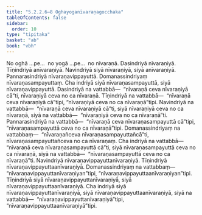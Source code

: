 ```yaml
---
title: "5.2.2.6–8 Oghayoganīvaraṇagocchaka"
tableOfContents: false
sidebar:
  order: 10
type: "tipitaka"
basket: "ab"
book: "vbh"
---
```



<DynamicBreadcrumb />

<Paragraph number="922" book="vbh">
No oghā …pe…  no yogā …pe…  no nīvaraṇā. Dasindriyā nīvaraṇiyā. Tīṇindriyā anīvaraṇiyā. Navindriyā siyā nīvaraṇiyā, siyā anīvaraṇiyā. Pannarasindriyā nīvaraṇavippayuttā. Domanassindriyaṃ nīvaraṇasampayuttaṃ. Cha indriyā siyā nīvaraṇasampayuttā, siyā nīvaraṇavippayuttā. Dasindriyā na vattabbā—  “nīvaraṇā ceva nīvaraṇiyā cā”ti, nīvaraṇiyā ceva no ca nīvaraṇā. Tīṇindriyā na vattabbā—  “nīvaraṇā ceva nīvaraṇiyā cā”tipi, “nīvaraṇiyā ceva no ca nīvaraṇā”tipi. Navindriyā na vattabbā—  “nīvaraṇā ceva nīvaraṇiyā cā”ti, siyā nīvaraṇiyā ceva no ca nīvaraṇā, siyā na vattabbā—  “nīvaraṇiyā ceva no ca nīvaraṇā”ti.
</Paragraph>

<Paragraph number="923" book="vbh">
Pannarasindriyā na vattabbā—  “nīvaraṇā ceva nīvaraṇasampayuttā cā”tipi, “nīvaraṇasampayuttā ceva no ca nīvaraṇā”tipi. Domanassindriyaṃ na vattabbaṃ—  “nīvaraṇañceva nīvaraṇasampayuttañcā”ti, nīvaraṇasampayuttañceva no ca nīvaraṇaṃ. Cha indriyā na vattabbā—  “nīvaraṇā ceva nīvaraṇasampayuttā cā”ti, siyā nīvaraṇasampayuttā ceva no ca nīvaraṇā, siyā na vattabbā—  “nīvaraṇasampayuttā ceva no ca nīvaraṇā”ti.
</Paragraph>

<Paragraph number="924" book="vbh">
Navindriyā nīvaraṇavippayuttanīvaraṇiyā. Tīṇindriyā nīvaraṇavippayuttaanīvaraṇiyā. Domanassindriyaṃ na vattabbaṃ—  “nīvaraṇavippayuttanīvaraṇiyan”tipi, “nīvaraṇavippayuttaanīvaraṇiyan”tipi. Tīṇindriyā siyā nīvaraṇavippayuttanīvaraṇiyā, siyā nīvaraṇavippayuttaanīvaraṇiyā. Cha indriyā siyā nīvaraṇavippayuttanīvaraṇiyā, siyā nīvaraṇavippayuttaanīvaraṇiyā, siyā na vattabbā—  “nīvaraṇavippayuttanīvaraṇiyā”tipi, “nīvaraṇavippayuttaanīvaraṇiyā”tipi.
</Paragraph>
